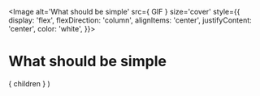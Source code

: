 
<Image
  alt='What should be simple'
  src={ GIF }
  size='cover'
  style={{
    display: 'flex',
    flexDirection: 'column',
    alignItems: 'center',
    justifyContent: 'center',
    color: 'white',
  }}>
  <h1>What should be simple</h1>
</Image>

  <Layout>
    { children }
  </Layout>
)
